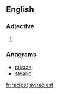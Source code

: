 ==English==

===Adjective===
{{head|en}}

# {{en-superlative of|racy}}

===Anagrams===
* [[cristae#English|cristae]]
* [[stearic#English|stearic]]

[[fr:raciest]]
[[sv:raciest]]